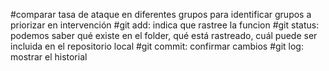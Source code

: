 #comparar tasa de ataque en diferentes grupos para identificar grupos a priorizar en intervención 
#git add: indica que rastree la funcion 
#git status: podemos saber qué existe en el folder, qué está rastreado, cuál puede ser incluida en el repositorio local
#git commit: confirmar cambios 
#git log: mostrar el historial
